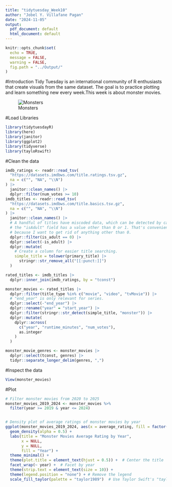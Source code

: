 ```yaml
---
title: "tidytuesday_Week10"
author: "Jobel Y. Villafane Pagan"
date: "2024-11-05"
output:
  pdf_document: default
  html_document: default
---
```


```r
knitr::opts_chunk$set(
  echo = TRUE,
  message = FALSE, 
  warning = FALSE, 
  fig.path = "../Output/"
)
```

#Introduction Tidy Tuesday is an international community of R enthusiasts that create visuals from the same dataset. The goal is to practice plotting and learn something new every week.This week is about monster movies.

![Monsters](https://imgix.bustle.com/uploads/getty/2024/8/13/4ef943c7/artwork-for-the-1954.jpg?w=400&h=300&fit=crop&crop=faces&q=50&dpr=2)

#Load Libraries

```r
library(tidytuesdayR)
library(here)
library(janitor)
library(ggplot2)
library(tidyverse)
library(tayloRswift)

```

#Clean the data

```r
imdb_ratings <- readr::read_tsv(
  "https://datasets.imdbws.com/title.ratings.tsv.gz",
  na = c("", "NA", "\\N")
) |> 
  janitor::clean_names() |> 
  dplyr::filter(num_votes >= 10)
imdb_titles <- readr::read_tsv(
  "https://datasets.imdbws.com/title.basics.tsv.gz",
  na = c("", "NA", "\\N")
) |> 
  janitor::clean_names() |> 
  # A handful of titles have miscoded data, which can be detected by cases where
  # the "isAdult" field has a value other than 0 or 1. That's convenient,
  # because I want to get rid of anything other than 0.
  dplyr::filter(is_adult == 0) |>
  dplyr::select(-is_adult) |>
  dplyr::mutate(
    # Create a column for easier title searching.
    simple_title = tolower(primary_title) |> 
      stringr::str_remove_all("[[:punct:]]")
  )

rated_titles <- imdb_titles |> 
  dplyr::inner_join(imdb_ratings, by = "tconst")

monster_movies <- rated_titles |> 
  dplyr::filter(title_type %in% c("movie", "video", "tvMovie")) |> 
  # "end_year" is only relevant for series.
  dplyr::select(-"end_year") |>
  dplyr::rename("year" = "start_year") |> 
  dplyr::filter(stringr::str_detect(simple_title, "monster")) |> 
  dplyr::mutate(
    dplyr::across(
      c("year", "runtime_minutes", "num_votes"),
      as.integer
    )
  )

monster_movie_genres <- monster_movies |> 
  dplyr::select(tconst, genres) |> 
  tidyr::separate_longer_delim(genres, ",")

```

#Inspect the data

```r

View(monster_movies)
```

#Plot

```r

# Filter monster movies from 2020 to 2025
monster_movies_2019_2024 <- monster_movies %>%
  filter(year >= 2019 & year <= 2024)


# Density plot of average ratings of monster movies by year
ggplot(monster_movies_2019_2024, aes(x = average_rating, fill = factor(year))) +
  geom_density(alpha = 0.5) +
  labs(title = "Monster Movies Average Rating by Year",
       x = NULL,
       y = NULL,
       fill = "Year") +
  theme_minimal() +
  theme(plot.title = element_text(hjust = 0.5)) +  # Center the title
  facet_wrap(~ year) +  # Facet by year
  theme(strip.text = element_text(size = 10)) + 
  theme(legend.position = "none") + # Remove the legend
  scale_fill_taylor(palette = "taylor1989")  # Use Taylor Swift's "taylor1989" color palette for fill

```
